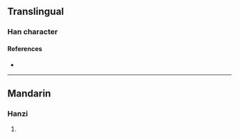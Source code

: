 {{character info}}
==Translingual==

===Han character===
{{Han char|rn=86|rad=火|as=10|sn=14|four=|canj=IPF,XXIPF|ids=⿱能火}}

====References====
* {{Han ref|kx=0679.120|dkj=19295|hdz=32226.010|uh=718B|ud=29067}}

----

==Mandarin==

===Hanzi===
{{cmn-hanzi|pin=[[nái]] ([[nai2]])|wg=nai<sup>2</sup>}}

# {{rfdef|cmn|sort=火10}}
